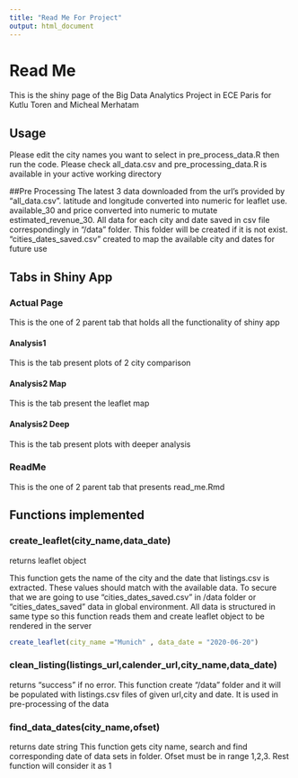 ---
title: "Read Me For Project"
output: html_document
---

# Read Me

This is the shiny page of the Big Data Analytics Project in ECE Paris for Kutlu Toren and Micheal Merhatam

## Usage
Please edit the city names you want to select in pre_process_data.R then run the code. Please check all_data.csv and pre_processing_data.R is available in your active working directory

##Pre Processing
The latest 3 data downloaded from the url's provided by "all_data.csv". latitude and longitude converted into numeric for leaflet use. available_30 and price converted into numeric to mutate estimated_revenue_30. All data for each city and date saved in csv file correspondingly in "/data" folder. This folder will be created if it is not exist. "cities_dates_saved.csv" created to map the available city and dates for future use

## Tabs in Shiny App

### Actual Page
This is the one of 2 parent tab that holds all the functionality of shiny app

#### Analysis1
This is the tab present plots of 2 city comparison

#### Analysis2 Map
This is the tab present the leaflet map

#### Analysis2 Deep
This is the tab present plots with deeper analysis

### ReadMe
This is the one of 2 parent tab that presents read_me.Rmd


## Functions implemented

### create_leaflet(city_name,data_date) 
returns leaflet object

This function gets the name of the city and the date that listings.csv is extracted. These values should match with the available data. To secure that we are going to use "cities_dates_saved.csv" in /data folder or "cities_dates_saved" data in global environment. All data is structured in same type so this function reads them and create leaflet object to be rendered in the server

```{r eval=FALSE, include=TRUE}

create_leaflet(city_name ="Munich" , data_date = "2020-06-20")

```

### clean_listing(listings_url,calender_url,city_name,data_date) 
returns "success" if no error. 
This function create "/data" folder and it will be populated with listings.csv files of given url,city and date. It is used in pre-processing of the data

### find_data_dates(city_name,ofset)
returns date string
This function gets city name, search and find corresponding date of data sets in folder. Ofset must be  in range 1,2,3. Rest function will consider it as 1


